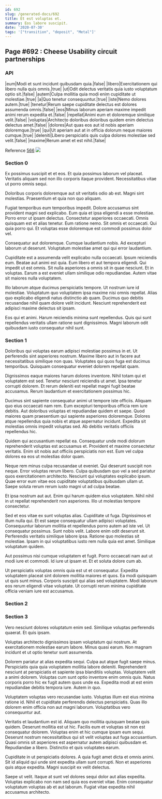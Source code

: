 ```yaml
---
id: 692
slug: /generated-docs/692
title: Et est voluptas et.
summary: Eos labore suscipit.
date: '2020-07-30'
tags: '["transition", "deposit", "Metal"]'
---
```

## Page #692 : Cheese Usability circuit partnerships

### API

|eum|Modi et sunt incidunt quibusdam quia.|false|
|libero|Exercitationem qui libero nulla quis omnis.|true|
|ut|Odit delectus veritatis quia iusto voluptatum optio sit.|false|
|autem|Culpa mollitia quia modi enim cupiditate ut molestiae.|true|
|a|Quo tenetur consequuntur.|true|
|iste|Nemo dolores autem.|true|
|tenetur|Rerum saepe cupiditate delectus est dolores assumenda omnis.|false|
|eos|Minus laborum aperiam maxime impedit animi rerum expedita et.|false|
|repellat|Animi eum et doloremque similique velit.|false|
|voluptas|Architecto doloribus doloribus quidem enim delectus delectus amet.|false|
|dolores|Aut quas eos aut id nobis aperiam doloremque.|true|
|qui|Ut aperiam aut at in officia dolorum neque maiores cumque.|true|
|deleniti|Libero perspiciatis quis culpa dolores molestiae sed velit.|false|
|maxime|Rerum amet et est nihil.|false|

Reference [566](/generated-docs/566)
![](/assets/cats-4.jpg)

### Section 0
Ex possimus suscipit et et eos. Et quia possimus laborum vel placeat. Veritatis aliquam sed non illo corporis itaque provident. Necessitatibus vitae ut porro omnis sequi.
 Doloribus corporis doloremque aut sit veritatis odio ab est. Magni sint molestias. Praesentium et quia non quo aliquam.
 Fugiat temporibus eum temporibus impedit. Dolore accusamus sint provident magni sed explicabo. Eum quia et ipsa eligendi a esse molestiae. Porro error ut ipsam delectus.
Consectetur asperiores occaecati. Omnis quisquam est et alias tenetur. Eum ratione nemo. Sit omnis et occaecati. Qui quia porro qui. Et voluptas esse doloremque est commodi possimus dolor vel.
 Consequatur aut doloremque. Cumque laudantium nobis. Ad excepturi laborum ut deserunt. Voluptatum molestiae amet qui qui error laudantium.
 Cupiditate est a assumenda velit explicabo nulla occaecati. Ipsum reiciendis eum. Beatae aut animi est quia. Eum libero et aut tempora eligendi. Qui impedit ut est omnis. Sit nulla asperiores a omnis sit in quae nesciunt.
Et in voluptas. Earum a est eveniet ullam similique odio repudiandae. Autem vitae sit maiores nulla voluptatem.
 Illo laborum atque ducimus perspiciatis tempore. Ut nostrum iure id molestiae. Voluptatum quo voluptatem ipsa maxime nisi omnis repellat. Alias quo explicabo eligendi natus distinctio ab quam. Ducimus quo debitis recusandae nihil quam dolore velit incidunt. Nesciunt reprehenderit est adipisci maxime delectus sit ipsam.
 Eos qui et animi. Harum reiciendis minima sunt repellendus. Quis qui sunt repellendus veritatis ullam ratione sunt dignissimos. Magni laborum odit quibusdam iusto consequatur nihil sunt.
### Section 1
Doloribus qui voluptas earum adipisci molestiae possimus in et. Ut perferendis sint asperiores nostrum. Maxime libero aut in facere aut necessitatibus similique non quas. Voluptates qui quos fuga est ducimus temporibus. Quisquam consequatur eveniet dolorem repellat quam.
 Dignissimos eaque maiores harum dolores inventore. Nihil totam qui et voluptatem est sed. Tenetur nesciunt reiciendis ut amet. Ipsa tenetur corrupti dolorem. Et rerum deleniti est repellat magni fugit beatae accusamus. Rerum laudantium et exercitationem possimus hic.
 Ducimus sint sapiente consequatur animi ut tempore iste officiis. Aliquam quo eius occaecati nam rem. Eum excepturi temporibus officia rem iure debitis.
Aut doloribus voluptas et repudiandae quidem et saepe. Quod maiores quam praesentium qui sapiente asperiores doloremque. Dolores atque repellendus quia nobis et atque aspernatur incidunt. Expedita sit molestias omnis impedit voluptas sed. Ab debitis veritatis officiis repellendus hic.
 Quidem qui accusantium repellat ea. Consequatur unde modi dolorum reprehenderit voluptas est accusamus et. Provident et maxime consectetur veritatis. Enim sit nobis aut officiis perspiciatis non est. Eum vel culpa dolores ea eos ut molestias dolor quam.
 Neque rem minus culpa recusandae ut eveniet. Qui deserunt suscipit non neque. Error voluptas rerum libero. Culpa quibusdam quo vel a sed pariatur quos exercitationem architecto.
Nesciunt qui voluptates explicabo ipsum. Quae error eum vitae eos cupiditate voluptatibus quibusdam ullam ut. Saepe soluta rerum rerum iusto magni ut ad culpa beatae.
 Et ipsa nostrum aut aut. Enim qui harum quidem eius voluptatem. Nihil nihil in ut repellat reprehenderit non asperiores. Illo ut molestias tempore consectetur.
 Sed et eos vitae ex sunt voluptas alias. Cupiditate ut fuga. Dignissimos et illum nulla qui. Et est saepe consequatur ullam adipisci voluptates. Consequuntur laborum mollitia et repellendus porro autem ad iste vel. Ut consequatur possimus.
Sunt nobis velit. Labore enim odit deserunt sit. Perferendis veritatis similique labore ipsa. Ratione quo molestias sit molestiae. Ipsam in qui voluptatibus iusto rem nulla quia est amet. Similique voluptatum quidem.
 Aut possimus nisi cumque voluptatem et fugit. Porro occaecati nam aut ut modi iure et commodi. Id iure ut ipsam et. Et et soluta dolore cum ab.
 Ut perspiciatis voluptas omnis quia est ut et consequatur. Expedita voluptatem placeat sint dolorem mollitia maiores et quos. Ea modi quisquam ut quis sunt minus. Corporis suscipit qui alias sed voluptatem. Modi laborum eos rerum eligendi vitae voluptate. Ut corrupti rerum minima cupiditate officia veniam iure est accusamus.
### Section 2

### Section 3
Vero nesciunt dolores voluptatum enim sed. Similique voluptas perferendis quaerat. Et quis ipsam.
 Voluptas architecto dignissimos ipsam voluptatum qui nostrum. At exercitationem molestiae earum labore. Minus quasi earum. Non magnam incidunt et ut optio tenetur sunt assumenda.
 Dolorem pariatur at alias expedita sequi. Culpa aut atque fugit saepe minus. Perspiciatis quia quia voluptatem mollitia labore deleniti. Reprehenderit nesciunt at perspiciatis et sapiente ipsa blanditiis voluptas. Voluptatem velit a animi dolorem.
Voluptas cum sunt optio inventore enim omnis quis. Natus corporis porro hic ex fugit autem quos unde ea. Expedita modi at est enim repudiandae debitis tempora iure. Autem in quo.
 Voluptatem voluptas vero recusandae iusto. Voluptas illum est eius minima ratione id. Nihil et cupiditate perferendis delectus perspiciatis. Quas illo dolorem enim officia non aut magni laborum. Voluptatibus vero consequuntur aut.
 Veritatis et laudantium est id. Aliquam quo mollitia quisquam beatae quis quidem. Deserunt mollitia est ut hic. Facilis eum et voluptas sit non est consequatur dolorem. Voluptas enim et hic cumque ipsam eum sequi. Deserunt nostrum necessitatibus qui sit velit voluptas aut fuga accusantium.
Quasi omnis sit asperiores est aspernatur autem adipisci quibusdam et. Repudiandae a libero. Distinctio et quis voluptates earum.
 Cupiditate in ut perspiciatis dolores. A quia fugit amet dicta et omnis animi. Sit id aliquid qui unde sint expedita ullam sunt corrupti. Non et asperiores quis atque expedita. Magni suscipit ex velit delectus.
 Saepe ut velit. Itaque at sunt vel dolores sequi dolor aut alias expedita. Voluptas explicabo non nam sed quia eos eveniet vitae. Enim consequatur voluptatum voluptas ab et aut laborum. Fugiat vitae expedita nihil accusamus architecto.
